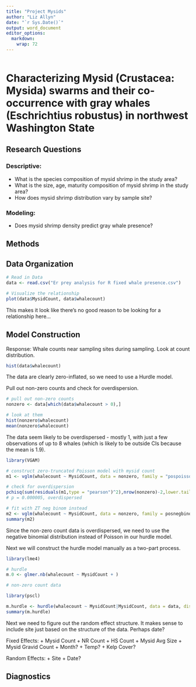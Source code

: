 ```yaml
---
title: "Project Mysids"
author: "Liz Allyn"
date: "`r Sys.Date()`"
output: word_document
editor_options: 
  markdown: 
    wrap: 72
---
```


```r
```

# Characterizing Mysid (Crustacea: Mysida) swarms and their co-occurrence with gray whales (Eschrichtius robustus) in northwest Washington State

## Research Questions

### Descriptive:

-   What is the species composition of mysid shrimp in the study area?
-   What is the size, age, maturity composition of mysid shrimp in the
    study area?
-   How does mysid shrimp distribution vary by sample site?

### Modeling:

-   Does mysid shrimp density predict gray whale presence?

## Methods

## Data Organization

```r
# Read in Data
data <- read.csv("Er prey analysis for R fixed whale presence.csv")

# Visualize the relationship
plot(data$MysidCount, data$whalecount)
```

This makes it look like there's no good reason to be looking for a relationship here...

## Model Construction

Response: 
Whale counts near sampling sites during sampling. Look at count distribution.

```r
hist(data$whalecount)
```

The data are clearly zero-inflated, so we need to use a Hurdle model.

Pull out non-zero counts and check for overdispersion.

```r
# pull out non-zero counts
nonzero <- data[which(data$whalecount > 0),]

# look at them
hist(nonzero$whalecount)
mean(nonzero$whalecount)
```

The data seem likely to be overdispersed - mostly 1, with just a few observations of up to 8 whales (which is likely to be outside CIs because the mean is 1.9).

```r
library(VGAM)

# construct zero-truncated Poisson model with mysid count
m1 <- vglm(whalecount ~ MysidCount, data = nonzero, family = "pospoisson")

# check for overdispersion
pchisq(sum(residuals(m1,type = "pearson")^2),nrow(nonzero)-2,lower.tail = FALSE)
# p = 0.000005, overdispersed

# fit with ZT neg binom instead
m2 <- vglm(whalecount ~ MysidCount, data = nonzero, family = posnegbinomial)
summary(m2)
```

Since the non-zero count data is overdispersed, we need to use the negative binomial distribution instead of Poisson in our hurdle model.

Next we will construct the hurdle model manually as a two-part process.

```r
library(lme4)

# hurdle
m.0 <- glmer.nb(whalecount ~ MysidCount + )

# non-zero count data
```


```r
library(pscl)

m.hurdle <- hurdle(whalecount ~ MysidCount|MysidCount, data = data, dist = "negbin")
summary(m.hurdle)
```

Next we need to figure out the random effect structure. It makes sense to include site just based on the structure of the data. Perhaps date?



Fixed Effects: 
+ Mysid Count 
+ NR Count
+ HS Count
+ Mysid Avg Size 
+ Mysid Gravid Count
+ Month?
+ Temp?
+ Kelp Cover?

Random Effects: 
+ Site 
+ Date?

## Diagnostics

```r

```
